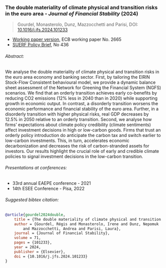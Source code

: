 ### The double materiality of climate physical and transition risks in the euro area - _Journal of Financial Stability_ (2024)

> Gourdel, Monasterolo, Dunz, Mazzocchetti and Parisi, DOI: [10.1016/j.jfs.2024.101233](https://doi.org/10.1016/j.jfs.2024.101233)

+ [Working paper version](https://www.ecb.europa.eu/pub/pdf/scpwps/ecb.wp2665~622858d454.en.pdf), ECB working paper No. 2665
+ [SUERF Policy Brief](https://www.suerf.org/suer-policy-brief/54311/the-double-materiality-of-climate-physical-and-transition-risks-in-the-euro-area), No 436

###### Abstract:
We analyse the double materiality of climate physical and transition risks in the euro area economy and banking sector.
First, by tailoring the EIRIN Stock-Flow Consistent behavioural model, we provide a dynamic balance sheet assessment of the Network for Greening the Financial System (NGFS) scenarios.
We find that an orderly transition achieves early co-benefits by reducing CO2 emissions (12% less in 2040 than in 2020) while supporting growth in economic output.
In contrast, a disorderly transition worsens the economic performance and financial stability of the euro area.
Further, in a disorderly transition with higher physical risks, real GDP decreases by 12.5% in 2050 relative to an orderly transition.
Second, we analyse how firms’ expectations about climate policy credibility (climate sentiments) affect investment decisions in high or low-carbon goods.
Firms that trust an orderly policy introduction do anticipate the carbon tax and switch earlier to low-carbon investments.
This, in turn, accelerates economic decarbonization and decreases the risk of carbon-stranded assets for investors.
Our results highlight the crucial role of early and credible climate policies to signal investment decisions in the low-carbon transition.

###### Presentations at conferences:

- 33rd annual EAEPE conference - 2021
- 14th ESEE Conference - Pisa, 2022

###### Suggested bibtex citation:

```bibtex
@article{gourdel2024double,
    title = {The double materiality of climate physical and transition risks in the euro area},
    author = {Gourdel, Régis and Monasterolo, Irene and Dunz, Nepomuk
        and Mazzocchetti, Andrea and Parisi, Laura},
    journal = {Journal of Financial Stability},
    volume = 71,
    pages = {101233},
    year = 2024,
    publisher = {Elsevier},
    doi = {10.1016/j.jfs.2024.101233}
}
```
